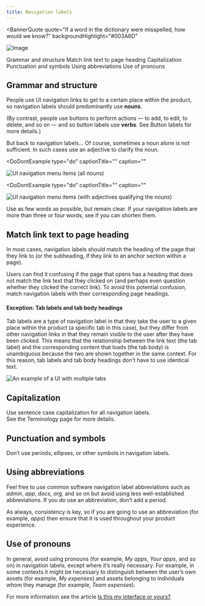 ```yaml
---
title: Navigation labels
---
```



<BannerQuote
  quote="If a word in the dictionary were misspelled, how would we know?"
  backgroundHighlight="#003A6D"
>

![Image](./images/illustrations/navigation-labels.svg)

</BannerQuote>

<AnchorLinks>
  <AnchorLink>Grammar and structure</AnchorLink>
  <AnchorLink>Match link text to page heading</AnchorLink>
  <AnchorLink>Capitalization</AnchorLink>
  <AnchorLink>Punctuation and symbols</AnchorLink>
  <AnchorLink>Using abbreviations</AnchorLink>
  <AnchorLink>Use of pronouns</AnchorLink>
</AnchorLinks>

## Grammar and structure

People use UI navigation links to get to a certain place within the product, so navigation labels should 
predominantly use **nouns**. 

(By contrast, people use buttons to perform actions — to add, to edit, to delete, and so on — 
and so button labels use **verbs**. See <Link to="/content/button-labels">Button labels</Link> for more details.)

But back to navigation labels... Of course, sometimes a noun alone is not sufficient. In such cases use an adjective to clarify the noun.

<Row>
  <Column colMd={4} colLg={4}>

<DoDontExample
type="do"
captionTitle=""
caption=""
>

![UI navigation menu items (all nouns)](images/Nav_menu_01.png)

</DoDontExample>

  </Column>
  <Column colMd={4} colLg={4}>

<DoDontExample
  type="do"
  captionTitle=""
  caption=""
  >

![UI navigation menu items (with adjectives qualifying the nouns)](images/Nav_menu_02b.png)

</DoDontExample>

  </Column>
</Row>

Use as few words as possible, but remain clear. If your navigation labels are more than three or four words, see if you can shorten them.

<DoDontRow>
  <DoDont text="Support" aspectRatio="" />
  <DoDont text="Getting support" type="dont" aspectRatio="" />
</DoDontRow>

<DoDontRow>
  <DoDont text="Settings" aspectRatio="" />
  <DoDont text="Configuring your settings" type="dont" aspectRatio="" />
</DoDontRow>

<DoDontRow>
  <DoDont text="Appliance dashboard" aspectRatio="" />
  <DoDont text="Appliance management and monitoring dashboard" type="dont" aspectRatio="" />
</DoDontRow>


## Match link text to page heading
In most cases, navigation labels should match the heading of the page that they link to (or the subheading, 
if they link to an anchor section within a page). 

Users can find it confusing if the page that opens has a heading that does not match the link text that 
they clicked on (and perhaps even question whether they clicked the correct link). To avoid this potential 
confusion, match navigation labels with their corresponding page headings.

#### Exception: Tab labels and tab body headings
Tab labels are a type of navigation label in that they take the user to a given place within the product 
(a specific tab in this case), but they differ from other navigation links in that they remain visible 
to the user after they have been clicked. This means that the relationship between the link text (the tab label) 
and the corresponding content that loads (the tab body) is unambiguous because the two are shown together 
in the same context. For this reason, tab labels and tab body headings don't have to use identical text.

<Row>
<Column colMd={8} colLg={8}>
<DoDontExample
type="do"
captionTitle=""
caption="A valid example where the tab label and tab body heading differ."
>

![An example of a UI with multiple tabs](images/tab_labels_and_headings.png)

</DoDontExample>
</Column>
</Row>


## Capitalization

Use sentence case capitalization for all navigation labels.  
See the <Link to="/content/terminology/approved-terms">Terminology</Link> page for more details.

<DoDontRow>
  <DoDont text="User groups" aspectRatio="" />
  <DoDont text="User Groups" type="dont" aspectRatio="" />
</DoDontRow>


## Punctuation and symbols

Don’t use periods, ellipses, or other symbols in navigation labels.

<DoDontRow>
  <DoDont text="Docs" aspectRatio="" />
  <DoDont text="Docs." type="dont" aspectRatio="" />
</DoDontRow>

<DoDontRow>
  <DoDont text="Preferences" aspectRatio="" />
  <DoDont text="Preferences..." type="dont" aspectRatio="" />
</DoDontRow>

<DoDontRow>
  <DoDont text="Users and groups" aspectRatio="" />
  <DoDont text="Users & groups" type="dont" aspectRatio="" />
</DoDontRow>



## Using abbreviations

Feel free to use common software navigation label abbreviations such as _admin_, _app_, _docs_, _org_, and so on 
but avoid using less well-established abbreviations. If you do use an abbreviation, don’t add a period.

As always, consistency is key, so if you are going to use an abbreviation (for example, _apps_) then ensure 
that it is used throughout your product experience.

<DoDontRow>
  <DoDont text="Published apps" aspectRatio="" />
  <DoDont text="Org settings" aspectRatio="" />
</DoDontRow>

<DoDontRow>
  <DoDont text="Admin console" aspectRatio="" />
  <DoDont text="Admin. console" type="dont" aspectRatio="" />
</DoDontRow>

<DoDontRow>
  <DoDont text="KPI dashboard" aspectRatio="" />
  <DoDont text="KPI dash" type="dont" aspectRatio="" />
</DoDontRow>

<DoDontRow>
  <DoDont text="Kubernetes settings" aspectRatio="" />
  <DoDont text="K8s settings" type="dont" aspectRatio="" />
</DoDontRow>


## Use of pronouns

In general, avoid using pronouns (for example, _My apps_, _Your apps_, and so on) in navigation labels, except where it’s really necessary.
For example, in some contexts it might be necessary to distinguish between the user’s own assets (for example, _My expenses_) and assets belonging to individuals whom they manage (for example, _Team expenses_).

For more information see the article [Is this my interface or yours?](https://medium.com/@jsaito/is-this-my-interface-or-yours-b09a7a795256)


